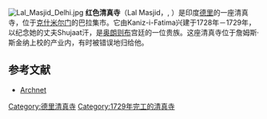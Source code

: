 [[File:Lal_Masjid_Delhi.jpg|right]]
'''红色清真寺'''（Lal Masjid，{{lang-hi|लाल मस्जिद}}, {{lang-ur|{{Nastaliq|لال مسجد}}}}）是印度[[德里|德里]]的一座清真寺，位于[[克什米尔门_(德里)|克什米尔门]]的巴拉集市。它由Kaniz-i-Fatima兴建于1728年－1729年，以纪念她的丈夫Shujaat汗，是[[奥朗则布|奥朗则布]]宫廷的一位贵族。这座清真寺位于詹姆斯·斯金纳上校的产业内，有时被错误地归给他。

==参考文献==
* [https://web.archive.org/web/20070706222942/http://archnet.org/institutions/INTACH/library/web/delhi/Page023.html Archnet]

{{德里地标}}

[[Category:德里清真寺|Category:德里清真寺]]
[[Category:1729年完工的清真寺|Category:1729年完工的清真寺]]
